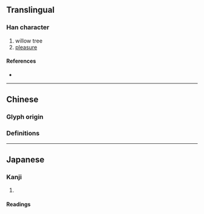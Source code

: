 {{character info}}
==Translingual==

===Han character===
{{Han char|rn=75|rad=木|as=07|sn=11|four=|canj=DMLS|ids=⿰木丣}}

# willow tree
# [[pleasure]]

====References====
* {{Han ref|kx=0527.150|dkj=14816|dj=0916.080|hdz=21212.020|uh=687A|ud=26746}}

----

==Chinese==

===Glyph origin===
{{Han etym|丣|no_img=y}}
{{Han compound|木|丣|ls=psc|c1=s|c2=p}}

===Definitions===
{{zh-see|柳|v}}

----

==Japanese==

===Kanji===
{{ja-kanji|grade=|rs=木07}}

# {{alternative form of|ja|柳||[[willow]]}}

====Readings====
{{ja-readings
|goon=る
|kanon=りゅう<りう
|kun=やなぎ-
}}